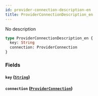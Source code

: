 ```yaml
---
id: provider-connection-description-en
title: ProviderConnectionDescription_en
---
```


No description

```graphql
type ProviderConnectionDescription_en {
  key: String
  connection: ProviderConnection
}
```

### Fields

#### `key` ([`String`](/v1/scalars/string))

#### `connection` ([`ProviderConnection`](/v1/objects/provider-connection))
